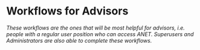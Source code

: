 
<Meta title="1. ANET User Stories/0. Introduction" />

# Workflows for Advisors

*These workflows are the ones that will be most helpful for advisors, i.e. people with a regular user
position who can access ANET. Superusers and Administrators are also able to complete these workflows.*
